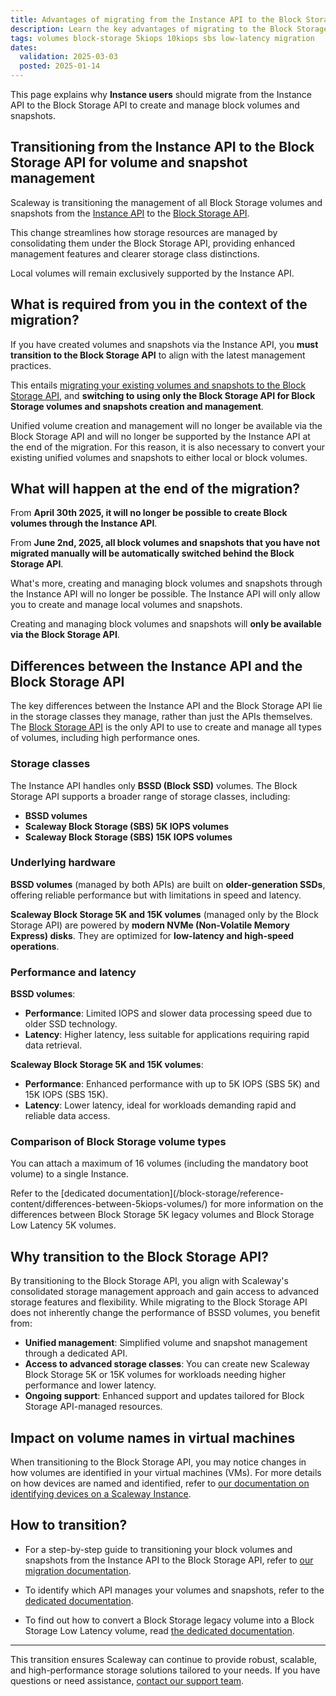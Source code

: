 ```yaml
---
title: Advantages of migrating from the Instance API to the Block Storage API for managing block volumes and snapshots
description: Learn the key advantages of migrating to the Block Storage API for managing your Block Storage volumes and snapshots.
tags: volumes block-storage 5kiops 10kiops sbs low-latency migration
dates:
  validation: 2025-03-03
  posted: 2025-01-14
---
```



This page explains why **Instance users** should migrate from the Instance API to the Block Storage API to create and manage block volumes and snapshots.

<BlockStorageNoMigrationForK8s />

## Transitioning from the Instance API to the Block Storage API for volume and snapshot management

Scaleway is transitioning the management of all Block Storage volumes and snapshots from the [Instance API](https://www.scaleway.com/en/developers/api/instance/) to the [Block Storage API](https://www.scaleway.com/en/developers/api/block/).

This change streamlines how storage resources are managed by consolidating them under the Block Storage API, providing enhanced management features and clearer storage class distinctions.

Local volumes will remain exclusively supported by the Instance API.

## What is required from you in the context of the migration?

If you have created volumes and snapshots via the Instance API, you **must transition to the Block Storage API** to align with the latest management practices.

This entails [migrating your existing volumes and snapshots to the Block Storage API](/instances/how-to/migrate-volumes-snapshots-to-sbs/), and **switching to using only the Block Storage API for Block Storage volumes and snapshots creation and management**.

<Message type="important">
  Unified volume creation and management will no longer be available via the Block Storage API and will no longer be supported by the Instance API at the end of the migration. For this reason, it is also necessary to convert your existing unified volumes and snapshots to either local or block volumes.
</Message>

## What will happen at the end of the migration?

From **April 30th 2025, it will no longer be possible to create Block volumes through the Instance API**.

From **June 2nd, 2025, all block volumes and snapshots that you have not migrated manually will be automatically switched behind the Block Storage API**.

What's more, creating and managing block volumes and snapshots through the Instance API will no longer be possible. The Instance API will only allow you to create and manage local volumes and snapshots.

Creating and managing block volumes and snapshots will **only be available via the Block Storage API**.

## Differences between the Instance API and the Block Storage API

The key differences between the Instance API and the Block Storage API lie in the storage classes they manage, rather than just the APIs themselves. The [Block Storage API](https://www.scaleway.com/en/developers/api/block/) is the only API to use to create and manage all types of volumes, including high performance ones.

### Storage classes

The Instance API handles only **BSSD (Block SSD)** volumes.
The Block Storage API supports a broader range of storage classes, including:

  - **BSSD volumes**
  - **Scaleway Block Storage (SBS) 5K IOPS volumes**
  - **Scaleway Block Storage (SBS) 15K IOPS volumes**

### Underlying hardware

**BSSD volumes** (managed by both APIs) are built on **older-generation SSDs**, offering reliable performance but with limitations in speed and latency.

**Scaleway Block Storage 5K and 15K volumes** (managed only by the Block Storage API) are powered by **modern NVMe (Non-Volatile Memory Express) disks**. They are optimized for **low-latency and high-speed operations**.

### Performance and latency

**BSSD volumes**:

  - **Performance**: Limited IOPS and slower data processing speed due to older SSD technology.
  - **Latency**: Higher latency, less suitable for applications requiring rapid data retrieval.

**Scaleway Block Storage 5K and 15K volumes**:

  - **Performance**: Enhanced performance with up to 5K IOPS (SBS 5K) and 15K IOPS (SBS 15K).
  - **Latency**: Lower latency, ideal for workloads demanding rapid and reliable data access.

### Comparison of Block Storage volume types

<BlockStorageVolumeTypes />

You can attach a maximum of 16 volumes (including the mandatory boot volume) to a single Instance.

<Message type="tip">
  Refer to the [dedicated documentation](/block-storage/reference-content/differences-between-5kiops-volumes/) for more information on the differences between Block Storage 5K legacy volumes and Block Storage Low Latency 5K volumes.
</Message>

## Why transition to the Block Storage API?

By transitioning to the Block Storage API, you align with Scaleway's consolidated storage management approach and gain access to advanced storage features and flexibility. While migrating to the Block Storage API does not inherently change the performance of BSSD volumes, you benefit from:

- **Unified management**: Simplified volume and snapshot management through a dedicated API.
- **Access to advanced storage classes**: You can create new Scaleway Block Storage 5K or 15K volumes for workloads needing higher performance and lower latency.
- **Ongoing support**: Enhanced support and updates tailored for Block Storage API-managed resources.

## Impact on volume names in virtual machines

When transitioning to the Block Storage API, you may notice changes in how volumes are identified in your virtual machines (VMs). For more details on how devices are named and identified, refer to [our documentation on identifying devices on a Scaleway Instance](/instances/reference-content/identify-devices/).

## How to transition?

- For a step-by-step guide to transitioning your block volumes and snapshots from the Instance API to the Block Storage API, refer to [our migration documentation](/instances/how-to/migrate-volumes-snapshots-to-sbs/).

- To identify which API manages your volumes and snapshots, refer to the [dedicated documentation](/block-storage/api-cli/identifying-volume-snapshot-api/).

- To find out how to convert a Block Storage legacy volume into a Block Storage Low Latency volume, read [the dedicated documentation](/block-storage/faq/#how-can-i-convert-a-block-storage-legacy-volume-into-a-block-storage-low-latency-volume).

---

This transition ensures Scaleway can continue to provide robust, scalable, and high-performance storage solutions tailored to your needs. If you have questions or need assistance, [contact our support team](https://console.scaleway.com/support/tickets/create).
